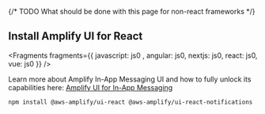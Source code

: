 {/* TODO What should be done with this page for non-react frameworks */}

## Install Amplify UI for React


<Fragments fragments={{  javascript: js0 , angular: js0, nextjs: js0, react: js0, vue: js0 }} />

<Callout>

Learn more about Amplify In-App Messaging UI and how to fully unlock its capabilities here: [Amplify UI for In-App Messaging](https://ui.docs.amplify.aws/react/connected-components/in-app-messaging)

</Callout>

```bash
npm install @aws-amplify/ui-react @aws-amplify/ui-react-notifications
```
